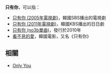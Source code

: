 '''只有你'''，可以指：
*[[只有你_(2005年電視劇)|只有你 (2005年電視劇)]]，韓國SBS播出的電視劇
*[[只有你_(2011年電視劇)|只有你 (2011年電視劇)]]，韓國KBS播出的日日劇
*[[只有你_(no3b單曲)|只有你 (no3b單曲)]]，發行於2010年
*[[看不見的愛|看不見的愛]]，韓國電影，又名《只有你》

==相關==
* [[Only_You|Only You]]

{{Disambig|Cat=三字作品消歧义}}